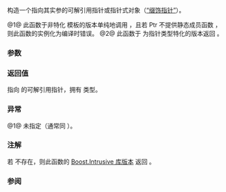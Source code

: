 {{cpp/memory/pointer_traits/title|pointer_to}}
{{cpp/memory/pointer_traits/navbar}}
{{dcl begin}}
{{dcl header|memory}}
{{dcl|since=c++11|num=1|notes={{mark|{{tt|pointer_traits&lt;Ptr&gt;}} 特化的成员}}|
static pointer
pointer_to( element_type&amp; r );
}}
{{dcl rev multi|num=2
|since1=c++11|dcl1=
static pointer
pointer_to( element_type&amp; r ) noexcept;
|notes1={{mark|{{tt|pointer_traits&lt;T*&gt;}} 特化的成员}}
|since2=c++20|dcl2=
static constexpr pointer
pointer_to( element_type&amp; r ) noexcept;
|notes2={{mark|{{tt|pointer_traits&lt;T*&gt;}} 特化的成员}}
}}
{{dcl end}}

构造一个指向其实参的可解引用指针或指针式对象（[[cpp/named_req/Allocator#缀饰指针|“缀饰指针”]]）。

@1@ 此函数于非特化 {{lc|std::pointer_traits}} 模板的版本单纯地调用 {{c|Ptr::pointer_to(r)}}，且若 Ptr 不提供静态成员函数 {{tt|pointer_to}}，则此函数的实例化为编译时错误。
@2@ 此函数于 {{lc|std::pointer_traits}} 为指针类型特化的版本返回 {{c|std::addressof(r)}}。

===参数===
{{par begin}}
{{par|r|{{c|element_type&amp;}} 类型的到对象引用，除非 {{tt|element_type}} 为 {{c|void}}，此情况下 {{tt|r}} 的类型未指定}}
{{par end}}

===返回值===
指向 {{c|r}} 的可解引用指针，拥有 {{c|pointer_traits&lt;&gt;::pointer}} 类型。

===异常===
@1@ 未指定（通常同 {{c|Ptr::pointer_to}}）。

===注解===
若 {{c|Ptr::pointer_to}} 不存在，则此函数的 [https://www.boost.org/doc/libs/release/doc/html/boost/intrusive/pointer_traits.html Boost.Intrusive 库版本] 返回 {{c|pointer(std::addressof(r))}}。

===参阅===
{{dsc begin}}
{{dsc inc|cpp/memory/dsc addressof}}
{{dsc inc|cpp/memory/allocator/dsc address}}
{{dsc inc|cpp/memory/pointer_traits/dsc to_address}}
{{dsc inc|cpp/memory/dsc to_address}}
{{dsc end}}

{{langlinks|de|en|es|fr|it|ja|pt|ru}}